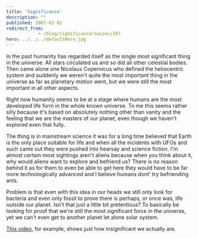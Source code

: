 ```yaml
---
title: 'Significance'
description: ""
published: 2007-02-02
redirect_from: 
            - /blog/significance/swizec/297
hero: ../../../defaultHero.jpg
---
```


In the past humanity has regarded itself as the single most significant thing in the universe. All stars circulated us and so did all other celestial bodies. Then came alone one Nicolaus Copernicus who defined the heliocentric system and suddenly we weren't quite the most important thing in the universe as far as planetary motion went, but we were still the most important in all other aspects.

Right now humanity seems to be at a stage where humans are the most developed life form in the whole known universe. To me this seems rather silly because it's based on absolutely nothing other than vanity and the feeling that we are the masters of our planet, even though we haven't explored even that fully.

The thing is in mainstream science it was for a long time believed that Earth is the only place suitable for life and when all the incidents with UFOs and such came out they were pushed into hearsay and science fiction. I'm almost certain most sightings aren't aliens because when you think about it, why would aliens want to explore and befriend us? There is no reason behind it as for them to even be able to get here they would have to be far more technologically advanced and I believe humans dont' try befriending ants.

Problem is that even with this idea in our heads we still only look for bacteria and even only fossil to prove there is perhaps, or once was, life outside our planet. Isn't that just a little bit pretentious? To basically be looking for proof that we're still the most significant force in the universe, yet we can't even get to another planet let alone solar system.

[This video](http://video.google.com/videoplay?docid=-3974466981713172831), for example, shows just how insignificant we actually are.
